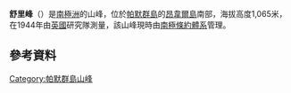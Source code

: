 {{Coord|64|45|S|63|38|W||display=title}}

'''舒里峰'''（{{lang-en|Shewry Peak}}）是[[南極洲|南極洲]]的山峰，位於[[帕默群島|帕默群島]]的[[昂韋爾島|昂韋爾島]]南部，海拔高度1,065米，在1944年由[[英國|英國]]研究隊測量，該山峰現時由[[南極條約體系|南極條約體系]]管理。

==參考資料==
{{usgs-gazetteer}}

{{DEFAULTSORT:Shewry Peak}}
[[Category:帕默群島山峰|Category:帕默群島山峰]]


{{PalmerArchipelago-geo-stub}}